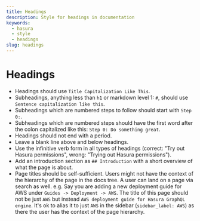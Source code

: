 ```yaml
---
title: Headings
description: Style for headings in documentation
keywords:
  - hasura
  - style
  - headings
slug: headings
---
```


# Headings

- Headings should use `Title Capitalization Like This`.
- Subheadings, anything less than `h1` or markdown level 1: `#`, should use `Sentence capitalization like this`.
- Subheadings which are numbered steps to follow should start with `Step 0:`.
- Subheadings which are numbered steps should have the first word after the colon capitalized like this: `Step 0: Do something great`.
- Headings should not end with a period.
- Leave a blank line above and below headings.
- Use the infinitive verb form in all types of headings (correct: "Try out Hasura permissions", wrong: "Trying out Hasura permissions").
- Add an introduction section as `## Introduction` with a short overview of what the page is about.
- Page titles should be self-sufficient. Users might not have the context of the hierarchy of the page in the docs tree.
  A user can land on a page via search as well. e.g. Say you are adding a new deployment guide for AWS under
  `Guides -> Deployment -> AWS`. The title of this page should not be just `AWS` but instead
  `AWS deployment guide for Hasura GraphQL engine`. It's ok to alias it to just `AWS` in the sidebar
  (`sidebar_label: AWS`) as there the user has the context of the page hierarchy.
